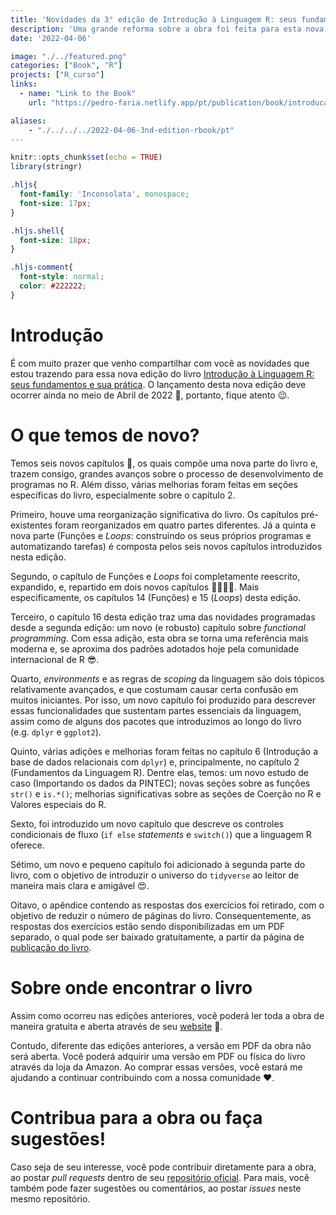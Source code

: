 ```yaml
---
title: 'Novidades da 3° edição de Introdução à Linguagem R: seus fundamentos e sua prática'
description: 'Uma grande reforma sobre a obra foi feita para esta nova edição. Como resultado, temos seis novos capítulos para você!'
date: '2022-04-06'

image: "./../featured.png"
categories: ["Book", "R"]
projects: ["R_curso"]
links:
  - name: "Link to the Book"
    url: "https://pedro-faria.netlify.app/pt/publication/book/introducao_linguagem_r/"

aliases: 
    - "./../../../2022-04-06-3nd-edition-rbook/pt"
---
```




```r
knitr::opts_chunk$set(echo = TRUE)
library(stringr)
```


```css
.hljs{
  font-family: 'Inconsolata', monospace;
  font-size: 17px;
}

.hljs.shell{
  font-size: 18px;
}

.hljs-comment{
  font-style: normal;
  color: #222222;
}
```


# Introdução

É com muito prazer que venho compartilhar com você as novidades que estou trazendo para essa nova edição do livro [Introdução à Linguagem R: seus fundamentos e sua prática](https://pedro-faria.netlify.app/pt/publication/book/introducao_linguagem_r/). O lançamento desta nova edição deve ocorrer ainda no meio de Abril de 2022 📅, portanto, fique atento 😉.

# O que temos de novo?

Temos seis novos capítulos 🤯, os quais compõe uma nova parte do livro e, trazem consigo, grandes avanços sobre o processo de desenvolvimento de programas no R. Além disso, várias melhorias foram feitas em seções específicas do livro, especialmente sobre o capítulo 2.

Primeiro, houve uma reorganização significativa do livro. Os capítulos pré-existentes foram reorganizados em quatro partes diferentes. Já a quinta e nova parte (Funções e *Loops*: construindo os seus próprios programas e automatizando tarefas) é composta pelos seis novos capítulos introduzidos nesta edição. 

Segundo, o capítulo de Funções e *Loops* foi completamente reescrito, expandido, e, repartido em dois novos capítulos 🥳🎉🎉🎉. Mais especificamente, os capítulos 14 (Funções) e 15 (*Loops*) desta edição.

Terceiro, o capítulo 16 desta edição traz uma das novidades programadas desde a segunda edição: um novo (e robusto) capítulo sobre *functional programming*. Com essa adição, esta obra se torna uma referência mais moderna e, se aproxima dos padrões adotados hoje pela comunidade internacional de R 😎.

Quarto, *environments* e as regras de *scoping* da linguagem são dois tópicos relativamente avançados, e que costumam causar certa confusão em muitos iniciantes. Por isso, um novo capítulo foi produzido para descrever essas funcionalidades que sustentam partes essenciais da linguagem, assim como de alguns dos pacotes que introduzimos ao longo do livro (e.g. `dplyr` e `ggplot2`).

Quinto, várias adições e melhorias foram feitas no capítulo 6 (Introdução a base de dados relacionais com `dplyr`) e, principalmente, no capítulo 2 (Fundamentos da Linguagem R). Dentre elas, temos: um novo estudo de caso (Importando os dados da PINTEC); novas seções sobre as funções `str()` e `is.*()`; melhorias significativas sobre as seções de Coerção no R e Valores especiais do R.

Sexto, foi introduzido um novo capítulo que descreve os controles condicionais de fluxo (`if else` *statements* e `switch()`) que a linguagem R oferece.

Sétimo, um novo e pequeno capítulo foi adicionado à segunda parte do livro, com o objetivo de introduzir o universo do `tidyverse` ao leitor de maneira mais clara e amigável 😍.

Oitavo, o apêndice contendo as respostas dos exercícios foi retirado, com o objetivo de reduzir o número de páginas do livro. Consequentemente, as respostas dos exercícios estão sendo disponibilizadas em um PDF separado, o qual pode ser baixado gratuitamente, a partir da página de [publicação do livro](https://pedro-faria.netlify.app/pt/publication/book/introducao_linguagem_r/).



# Sobre onde encontrar o livro

Assim como ocorreu nas edições anteriores, você poderá ler toda a obra de maneira gratuita e aberta através de seu [website](https://pedropark99.github.io/Introducao_R/) 📖. 

Contudo, diferente das edições anteriores, a versão em PDF da obra não será aberta. Você poderá adquirir uma versão em PDF ou física do livro através da loja da Amazon. Ao comprar essas versões, você estará me ajudando a continuar contribuindo com a nossa comunidade ❤️.



# Contribua para a obra ou faça sugestões!

Caso seja de seu interesse, você pode contribuir diretamente para a obra, ao postar *pull requests* dentro de seu [repositório oficial](https://github.com/pedropark99/Introducao_R). Para mais, você também pode fazer sugestões ou comentários, ao postar *issues* neste mesmo repositório.












